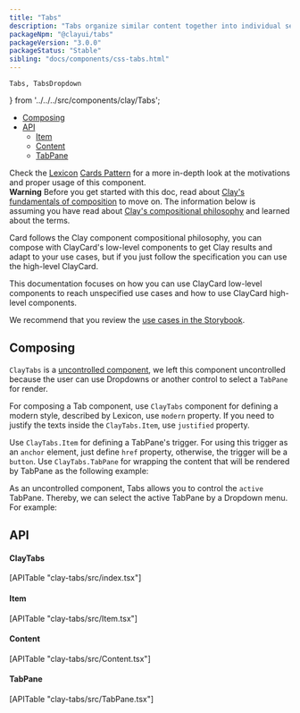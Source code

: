 ```yaml
---
title: "Tabs"
description: "Tabs organize similar content together into individual sections in the same page."
packageNpm: "@clayui/tabs"
packageVersion: "3.0.0"
packageStatus: "Stable"
sibling: "docs/components/css-tabs.html"
---
```


    Tabs, TabsDropdown
} from '../../../src/components/clay/Tabs';

<div class="nav-toc-absolute">
<div class="nav-toc">

- [Composing](#composing)
- [API](#api)
  - [Item](#item)
  - [Content](#content)
  - [TabPane](#tabpane)

</div>
</div>

<div class="clay-site-alert alert alert-info">
	Check the <a href="https://liferay.design/lexicon">Lexicon</a> <a href="https://liferay.design/lexicon/core-components/cards/">Cards Pattern</a> for a more in-depth look at the motivations and proper usage of this component.
</div>

<div class="clay-site-alert alert alert-warning">
	<strong class="lead">Warning</strong>
	Before you get started with this doc, read about <a href="/foundations/composing.html" target="_blank">Clay's fundamentals of composition</a> to move on. The information below is assuming you have read about <a href="/foundations/composing.html" target="_blank">Clay's compositional philosophy</a> and learned about the terms.
</div>

Card follows the Clay component compositional philosophy, you can compose with ClayCard's low-level components to get Clay results and adapt to your use cases, but if you just follow the specification you can use the high-level ClayCard.

This documentation focuses on how you can use ClayCard low-level components to reach unspecified use cases and how to use ClayCard high-level components.

<div class="clay-site-alert alert alert-info">
	We recommend that you review the <a href="https://storybook.clayui.com/?path=/story/components-claycard--claycardwithinfo" target="_blank">use cases in the Storybook</a>.
</div>

## Composing

`ClayTabs` is a [uncontrolled component](https://reactjs.org/docs/uncontrolled-components.html), we left this component uncontrolled because the user can use Dropdowns or another control to select a `TabPane` for render.

For composing a Tab component, use `ClayTabs` component for defining a modern style, described by Lexicon, use `modern` property. If you need to justify the texts inside the `ClayTabs.Item`, use `justified` property.

Use `ClayTabs.Item` for defining a TabPane's trigger. For using this trigger as an `anchor` element, just define `href` property, otherwise, the trigger will be a `button`. Use `ClayTabs.TabPane` for wrapping the content that will be rendered by TabPane as the following example:

<Tabs />

As an uncontrolled component, Tabs allows you to control the `active` TabPane. Thereby, we can select the active TabPane by a Dropdown menu. For example:

<TabsDropdown />

## API

#### ClayTabs

<div>
	[APITable "clay-tabs/src/index.tsx"]
</div>

#### Item

<div>
	[APITable "clay-tabs/src/Item.tsx"]
</div>

#### Content

<div>
	[APITable "clay-tabs/src/Content.tsx"]
</div>

#### TabPane

<div>
	[APITable "clay-tabs/src/TabPane.tsx"]
</div>
